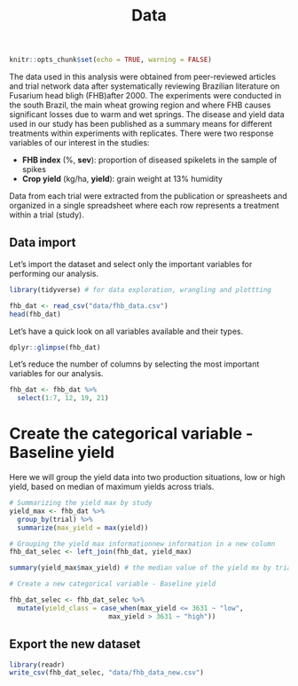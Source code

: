 % Data 

```r
knitr::opts_chunk$set(echo = TRUE, warning = FALSE)
```

The data used in this analysis were obtained from peer-reviewed articles and trial network data after systematically reviewing Brazilian literature on Fusarium head bligh (FHB)after 2000. The experiments were conducted in the south Brazil, the main wheat growing region and where FHB causes significant losses due to warm and wet springs. The disease and yield data used in our study has been published as a summary means for different treatments within experiments with replicates. There were two response variables of our interest in the studies:

- **FHB index** (%, **sev**): proportion of diseased spikelets in the sample of spikes
- **Crop yield** (kg/ha, **yield**): grain weight at 13% humidity

Data from each trial were extracted from the publication or spreasheets and organized in a single spreadsheet where each row represents a treatment within a trial (study).


## Data import 

   Let's import the dataset and select only the important variables for performing our analysis.
   
   
```r

library(tidyverse) # for data exploration, wrangling and plottting

fhb_dat <- read_csv("data/fhb_data.csv")
head(fhb_dat)

```

Let's have a quick look on all variables available and their types.

```r
dplyr::glimpse(fhb_dat)
```

Let's reduce the number of columns by selecting the most important variables for our analysis.

```r
fhb_dat <- fhb_dat %>%
  select(1:7, 12, 19, 21)
```


# Create the categorical variable - Baseline yield

Here we will group the yield data into two production situations, low or high yield, based on median of maximum yields across trials.

  
```r
# Summarizing the yield max by study
yield_max <- fhb_dat %>%
  group_by(trial) %>% 
  summarize(max_yield = max(yield))

# Grouping the yield max informationnew information in a new column
fhb_dat_selec <- left_join(fhb_dat, yield_max)

summary(yield_max$max_yield) # the median value of the yield mx by trials was 3631 kg/ha

# Create a new categorical variable - Baseline yield

fhb_dat_selec <- fhb_dat_selec %>%
  mutate(yield_class = case_when(max_yield <= 3631 ~ "low",
                         max_yield > 3631 ~ "high"))

```

## Export the new dataset


```r
library(readr)
write_csv(fhb_dat_selec, "data/fhb_data_new.csv")
```




